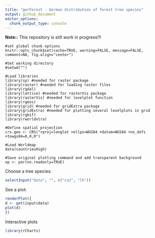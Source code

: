 ```yaml
---
title: "gerForest - German distribution of forest tree species"
output: github_document
editor_options: 
  chunk_output_type: console
---
```


**Note::** This repository is still work in progress!!!

```r_loadenv
#set global chunk options
knitr::opts_chunk$set(cache=TRUE, warning=FALSE, message=FALSE, comment=NA, fig.align="center")

#Set working directory
#setwd("")

#Load libraries
library(sp) #needed for raster package
library(raster) #needed for loading raster files
library(rgdal)
library(lattice) #needed for rasterVis package
library(rasterVis) #needed for levelplot function
library(rgeos)
library(grid) #needed for gridExtra package
library(gridExtra) #needed for plotting several levelplots in grid
library(rgbif)
library(rworldxtra)

#Define spatial projection
crs.geo <- CRS("+proj=longlat +ellps=WGS84 +datum=WGS84 +no_defs +towgs84=0,0,0")  

#Load Worldmap
data(countriesHigh)

#Save original plotting command and add transparent background
op <- par(no.readonly=TRUE)
```

Choose a tree species:

```r
selectInput("data", "", c("co2", "lh"))
```

See a plot:

```r
renderPlot({
d <- get(input$data)
plot(d)
})
```

Interactive plots

```r
library(rCharts)
```


